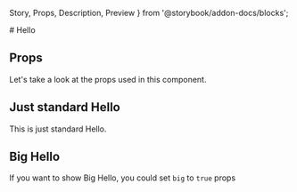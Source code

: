   Story,
  Props,
  Description,
  Preview
} from '@storybook/addon-docs/blocks';

<Meta title="Example/Hello" />
# Hello

<Hello name="MDX" big={true} />
<Description of={Hello} />

## Props

Let's take a look at the props used in this component.

<Props of={Hello} />

## Just standard Hello

<Preview>
  <Story id="components-basic-hello--standard" />
</Preview>

This is just standard Hello.

## Big Hello

If you want to show Big Hello, you could set `big` to  `true` props

<Preview>
  <Story id="components-basic-hello--big" />
</Preview>